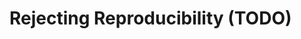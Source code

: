 # Rejecting Reproducibility (TODO) {#reje-repr}

<!--

"Good Enough Practices in Computational Reproducibility" [@wilson_bryan_cranston_kitzes_nederbragt_teal_2017]

"Opinionated Analysis Development" [@parker_2017]

## Automating your personal assistant 

## Looking before you leap

## Organizing your files

## Saving your work

## Saving your environment

The **renv** R package [@R-renv]

## Working in public

## Strategies

-->
